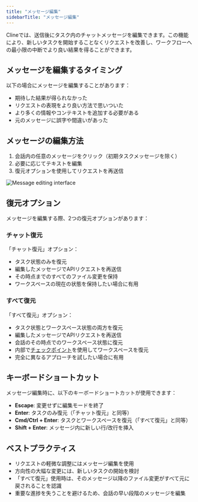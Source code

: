 ```yaml
---
title: "メッセージ編集"
sidebarTitle: "メッセージ編集"
---
```


Clineでは、送信後にタスク内のチャットメッセージを編集できます。この機能により、新しいタスクを開始することなくリクエストを改善し、ワークフローへの最小限の中断でより良い結果を得ることができます。

## メッセージを編集するタイミング

以下の場合にメッセージを編集することがあります：

-   期待した結果が得られなかった
-   リクエストの表現をより良い方法で思いついた
-   より多くの情報やコンテキストを追加する必要がある
-   元のメッセージに誤字や間違いがあった

## メッセージの編集方法

1. 会話内の任意のメッセージをクリック（初期タスクメッセージを除く）
2. 必要に応じてテキストを編集
3. 復元オプションを使用してリクエストを再送信

<Frame>
	<img
		src="https://storage.googleapis.com/cline_public_images/docs/assets/message-editing.png"
		alt="Message editing interface"
	/>
</Frame>

## 復元オプション

メッセージを編集する際、2つの復元オプションがあります：

### チャット復元

「チャット復元」オプション：

-   タスク状態のみを復元
-   編集したメッセージでAPIリクエストを再送信
-   その時点までのすべてのファイル変更を保持
-   ワークスペースの現在の状態を保持したい場合に有用

### すべて復元

「すべて復元」オプション：

-   タスク状態とワークスペース状態の両方を復元
-   編集したメッセージでAPIリクエストを再送信
-   会話のその時点でのワークスペース状態に復元
-   内部で[チェックポイント](/features/checkpoints)を使用してワークスペースを復元
-   完全に異なるアプローチを試したい場合に有用

## キーボードショートカット

メッセージ編集時に、以下のキーボードショートカットが使用できます：

-   **Escape**: 変更せずに編集モードを終了
-   **Enter**: タスクのみ復元（「チャット復元」と同等）
-   **Cmd/Ctrl + Enter**: タスクとワークスペースを復元（「すべて復元」と同等）
-   **Shift + Enter**: メッセージ内に新しい行/改行を挿入

## ベストプラクティス

-   リクエストの軽微な調整にはメッセージ編集を使用
-   方向性の大幅な変更には、新しいタスクの開始を検討
-   「すべて復元」使用時は、そのメッセージ以降のファイル変更がすべて元に戻されることを認識
-   重要な進捗を失うことを避けるため、会話の早い段階のメッセージを編集
